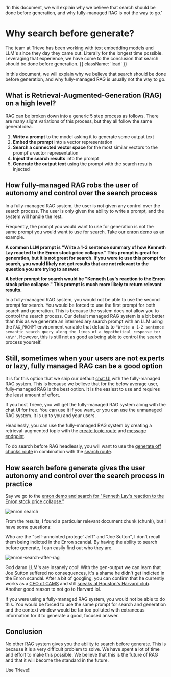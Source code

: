   'In this document, we will explain why we believe that search should be done before generation, and why fully-managed RAG is not the way to go.'

# Why search before generate?

The team at Trieve has been working with text embedding models and LLM's since they day they came out. Literally for the longest time possible. Leveraging that experience, we have come to the conclusion that search should be done before generation. {{ className: 'lead' }}

In this document, we will explain why we believe that search should be done before generation, and why fully-managed RAG is usually not the way to go.

## What is Retrieval-Augmented-Generation (RAG) on a high level?

RAG can be broken down into a generic 5 step process as follows. There are many slight variations of this process, but they all follow the same general idea.

1. **Write a prompt** to the model asking it to generate some output text
2. **Embed the prompt** into a vector representation
3. **Search a connected vector space** for the most similar vectors to the prompt's vector representation
4. **Inject the search results** into the prompt
5. **Generate the output text** using the prompt with the search results injected

## How fully-managed RAG robs the user of autonomy and control over the search process

In a fully-managed RAG system, the user is not given any control over the search process. The user is only given the ability to write a prompt, and the system will handle the rest.

Frequently, the prompt you would want to use for generation is not the same prompt you would want to use for search. Take our [enron demo](https://enron-search.arguflow.ai) as an example.

**A common LLM prompt is "Write a 1-3 sentence summary of how Kenneth Lay reacted to the Enron stock price collapse." This prompt is great for generation, but it is not great for search. If you were to use this prompt for search, you would likely not get results that are not relevant to the question you are trying to answer.**

**A better prompt for search would be "Kenneth Lay's reaction to the Enron stock price collapse." This prompt is much more likely to return relevant results.**

In a fully-managed RAG system, you would not be able to use the second prompt for search. You would be forced to use the first prompt for both search and generation. This is because the system does not allow you to control the search process.
Our default managed RAG system is a bit better than this as we generate an intermediary search prompt with an LLM using the `RAG_PROMPT` environment variable that defaults to `"Write a 1-2 sentence semantic search query along the lines of a hypothetical response to: \n\n"`. However, this is still not as good as being able to control the search process yourself.

## Still, sometimes when your users are not experts or lazy, fully managed RAG can be a good option

It is for this option that we ship our default [chat UI](https://github.com/devflowinc/trieve/tree/main/chat) with the fully-managed RAG system. This is because we believe that for the below average user, fully-managed RAG is the best option. It is the easiest to use and requires the least amount of effort.

If you host Trieve, you will get the fully-managed RAG system along with the chat UI for free. You can use it if you want, or you can use the unmanaged RAG system. It is up to you and your users.

Headlessly, you can use the fully-managed RAG system by creating a retrieval-augmented topic with the [create topic route](https://api.trieve.ai/redoc#tag/topic/operation/create_topic) and [message endpoint](https://api.trieve.ai/redoc#tag/message/operation/create_message_completion_handler).

To do search before RAG headlessly, you will want to use the [generate off chunks route](https://api.trieve.ai/redoc#tag/chunk/operation/generate_off_chunks) in combination with the [search route](https://api.trieve.ai/redoc#tag/chunk/operation/search_chunk).

## How search before generate gives the user autonomy and control over the search process in practice

Say we go to the [enron demo and search for "Kenneth Lay's reaction to the Enron stock price collapse."](https://enron-search.arguflow.ai/search?q=Kenneth%20Lay%27s%20reaction%20to%20the%20Enron%20stock%20price%20collapse.)

![enron search](/enron-example-search.png)

From the results, I found a particular relevant document chunk (chunk), but I have some questions:

Who are the "self-annointed protege' Jeff" and "Joe Sutton", I don't recall them being indicted in the Enron scandal. By having the ability to search before generate, I can easily find out who they are.

![enron-search-after-rag](/enron-search-after-rag.png)

God damn LLM's are insanely cool! With the gen-output we can learn that Joe Sutton suffered no consequences, it's a shame he didn't get indicted in the Enron scandal. After a bit of googling, you can confirm that he currently works as a [CEO of CAMS](https://camstex.com/leadership/joe-sutton/) and still [speaks at Houston's Harvard club](https://hchouston.clubs.harvard.edu/article.html?aid=324). Another good reason to not go to Harvard lol.

If you were using a fully-managed RAG system, you would not be able to do this. You would be forced to use the same prompt for search and generation and the context window would be far too polluted with extraneous information for it to generate a good, focused answer.

## Conclusion

No other RAG system gives you the ability to search before generate. This is because it is a very difficult problem to solve. We have spent a lot of time and effort to make this possible. We believe that this is the future of RAG and that it will become the standard in the future.

Use Trieve!!

